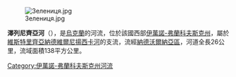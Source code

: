 [[Image:Зелениця.jpg|right]]

'''澤列尼齊亞河'''（{{lang-uk|Зелениця}}），是[[烏克蘭|烏克蘭]]的河流，位於該國西部[[伊萬諾-弗蘭科夫斯克州|伊萬諾-弗蘭科夫斯克州]]，屬於[[維斯特里齊亞納德維爾尼揚西卡河|維斯特里齊亞納德維爾尼揚西卡河]]的支流，流經[[納德沃爾納亞區|納德沃爾納亞區]]，河道全長26公里，流域面積138平方公里。

{{DEFAULTSORT:Зелениця (річка)}}
[[Category:伊萬諾-弗蘭科夫斯克州河流|Category:伊萬諾-弗蘭科夫斯克州河流]]


{{Ukraine-river-stub}}
